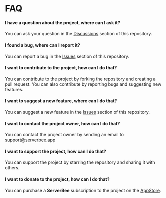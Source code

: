 # FAQ

#### I have a question about the project, where can I ask it?
You can ask your question in the [Discussions](https://github.com/ZingerLittleBee/server_bee-backend/discussions) section of this repository.

#### I found a bug, where can I report it?
You can report a bug in the [Issues](https://github.com/ZingerLittleBee/server_bee-backend/issues/new) section of this repository.

#### I want to contribute to the project, how can I do that?
You can contribute to the project by forking the repository and creating a pull request. You can also contribute by reporting bugs and suggesting new features.

#### I want to suggest a new feature, where can I do that?
You can suggest a new feature in the [Issues](https://github.com/ZingerLittleBee/server_bee-backend/issues/new) section of this repository.

#### I want to contact the project owner, how can I do that?
You can contact the project owner by sending an email to support@serverbee.app

#### I want to support the project, how can I do that?
You can support the project by starring the repository and sharing it with others.

#### I want to donate to the project, how can I do that?
You can purchase a **ServerBee** subscription to the project on the [AppStore](https://apps.apple.com/us/app/serverbee/id6443553714).